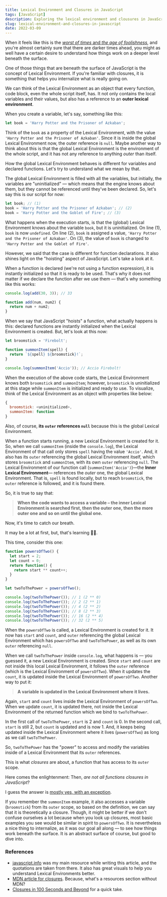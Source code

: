 ```yaml
---
title: Lexical Environment and Closures in JavaScript
tags: [JavaScript]
description: Exploring the lexical environment and clousures in JavaScript.
slug: lexical-environment-and-closures-in-javascript
date: 2022-03-09
---
```


When it feels like this is the [*worst of times* and *the age of foolishness*](https://www.gutenberg.org/files/98/98-h/98-h.htm#link2H_4_0001), and you're almost certainly sure that there are darker times ahead, you might as well have a certain desire to understand how things work on a deeper level beneath the surface. 

One of those things that are beneath the surface of JavaScript is the concept of Lexical Environment. If you're familiar with closures, it is something that helps you internalize what is really going on.

We can think of the Lexical Environment as an object that every function, code block, even the whole script itself, has. It not only contains the local variables and their values, but also has a reference to an **outer lexical environment**. 

When you create a variable, let's say, something like this:

```js
let book = 'Harry Potter and the Prisoner of Azkaban';
```

Think of the `book` as a property of the Lexical Environment, with the value `'Harry Potter and the Prisoner of Azkaban'`. Since it is inside the global Lexical Environment now, the outer reference is `null`. Maybe another way to think about this is that the global Lexical Environment is the environment of the whole script, and it has not any reference to anything *outer* than itself. 

How the global Lexical Environment behaves is different for variables and declared functions. Let's try to understand what we mean by that.

The global Lexical Environment is filled with all the variables, but initially, the variables are "uninitialized" — which means that the engine knows about them, but they cannot be referenced until they've been declared. So, let's say this is our script for now:

```js
let book; // (1)
book = 'Harry Potter and the Prisoner of Azkaban'; // (2)
book = 'Harry Potter and the Goblet of Fire'; // (3)
```

What happens when the execution starts, is that the (global) Lexical Environment knows about the variable `book`, but it is uninitialized. 
On line (1), `book` is now `undefined`.
On line (2), `book` is assigned a value, `'Harry Potter and the Prisoner of Azkaban'`.
On (3), the value of `book` is changed to `'Harry Potter and the Goblet of Fire'`.

However, we said that the case is different for function declarations. It also shines light on the "hoisting" aspect of JavaScript. Let's take a look at it.

When a function is declared (we're not using a function expression), it is instantly initialized so that it is ready to be used. That's why it does not matter if we declare the function after we use them — that's why something like this works:

```js
console.log(add(30, 3)); // 33

function add(num, num2) {
  return num + num2;
}
```

When we say that JavaScript "hoists" a function, what actually happens is this: declared functions are instantly initialized when the Lexical Environment is created. But, let's look at this now:

```js
let broomstick = 'Firebolt';

function summonItem(spell) {
  return `${spell} ${broomstick}!`;
}

console.log(summonItem('Accio')); // Accio Firebolt!
```

When the execution of the above code starts, the Lexical Environment knows both `broomstick` and `summonItem`; however, `broomstick` is uninitialized at this stage while `summonItem` is initialized and ready to use.
To visualize, think of the Lexical Environment as an object with properties like below:

```js
{
  broomstick: <uninitialized>,
  summonItem: function
}
```

Also, of course, **its `outer` references `null`** because this is the global Lexical Environment.

When a function starts running, a new Lexical Environment is created for it. So, when we call `summonItem` (inside the `console.log`), the Lexical Environment of that call only stores `spell` having the value `'Accio'`. And, it also has its `outer` referencing the global Lexical Environment itself, which stores `broomstick` and `summonItem`, with its own `outer` referencing `null`. The Lexical Environment of our function call (`summonItem('Accio')`)—the **Inner Lexical Environment**— references the *outer* one, the global Lexical Environment. That is, `spell` is found locally, but to reach `broomstick`, the `outer` reference is followed, and it is found there.

So, it is true to say that:

> **When the code wants to access a variable – the inner Lexical Environment is searched first, then the outer one, then the more outer one and so on until the global one.** 

Now, it's time to catch our breath.

It may be a lot at first, but, that's learning 💁🏻.

This time, consider this one:

```js
function powersOfTwo() {
  let start = 2;
  let count = 0;
  return function() {
    return start ** count++;
  }
}

let twoToThePower = powersOfTwo();

console.log(twoToThePower()); // 1 (2 ** 0)
console.log(twoToThePower()); // 2 (2 ** 1)
console.log(twoToThePower()); // 4 (2 ** 2)
console.log(twoToThePower()); // 8 (2 ** 3)
console.log(twoToThePower()); // 16 (2 ** 4)
console.log(twoToThePower()); // 32 (2 ** 5)
```

When the `powersOfTwo` is called, a Lexical Environment is created for it. It now has `start` and `count`, and `outer` referencing the global Lexical Environment which has `powersOfTwo` and `twoToThePower`, as well as its own `outer` referencing `null`.

When we call `twoToThePower` inside `console.log`, what happens is — you guessed it, a new Lexical Environment is created. Since `start` and `count` are not inside this local Lexical Environment, it follows the `outer` reference (which is the Lexical Environment of `powersOfTwo`). When it updates the `count`, it is updated inside the Lexical Environment of `powersOfTwo`. Another way to put it:

> **A variable is updated in the Lexical Environment where it lives.**

Again, `start` and `count` lives inside the Lexical Environment of `powersOfTwo`. When we update `count`, it is updated there, not inside the Lexical Environment of the returned function which we bind to `twoToThePower`.

In the first call of `twoToThePower`, `start` is 2 and `count` is 0. In the second call, `start` is still 2, but `count` is updated and is now 1. And, it keeps being updated inside the Lexical Environment where it lives (`powersOfTwo`) as long as we call `twoToThePower`. 

So, `twoToThePower` has the "power" to access and modify the variables inside of a Lexical Environment that its `outer` references.

This is what *closures* are about, a function that has access to its `outer` scope.

Here comes the enlightenment: Then, *are not all functions closures in JavaScript*?

I guess the answer is [mostly yes, with an exception](https://javascript.info/new-function#closure).

If you remember the `summonItem` example, it also accesses a variable (`broomstick`) from its `outer` scope, so based on the definition, we can say that it is theoretically a closure. Though, it might be better if we don't confuse ourselves a lot because when you look up closures, most basic examples you see would be similar in spirit to `powersOfTwo`. It is nevertheless a nice thing to internalize, as it was our goal all along — to see how things work beneath the surface. It is an abstract surface of course, but good to dive into.

### References

- [javascript.info](https://javascript.info/closure) was my main resource while writing this article, and the quotations are taken from there. It also has great visuals to help you understand Lexical Environments better.
- [MDN article for closures](https://developer.mozilla.org/en-US/docs/Web/JavaScript/Closures). Because, what's a resources section without MDN?
- [Closures in 100 Seconds and Beyond](https://www.youtube.com/watch?v=vKJpN5FAeF4) for a quick take.